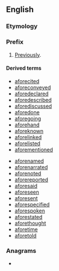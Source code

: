 {{also|afore|aforé|a-fore}}
==English==

===Etymology===
{{prefix|en|a|fore-}}

===Prefix===
{{en-prefix}}

# [[previously|Previously]].

====Derived terms====
{{rel-top|terms derived using the prefix afore-}}
* [[aforecited]]
* [[aforeconveyed]]
* [[aforedeclared]]
* [[aforedescribed]]
* [[aforediscussed]]
* [[aforedone]]
* [[aforegoing]]
* [[aforehand]]
* [[aforeknown]]
* [[aforelinked]]
* [[aforelisted]]
* [[aforementioned]]
{{rel-mid}}
* [[aforenamed]]
* [[aforenarrated]]
* [[aforenoted]]
* [[aforereported]]
* [[aforesaid]]
* [[aforeseen]]
* [[aforesent]]
* [[aforespecified]]
* [[aforespoken]]
* [[aforestated]]
* [[aforethought]]
* [[aforetime]]
* [[aforetold]]
{{rel-bottom}}

{{prefixsee|en}}
===Anagrams===
* {{anagrams|en|a=aefor|e-fora}}